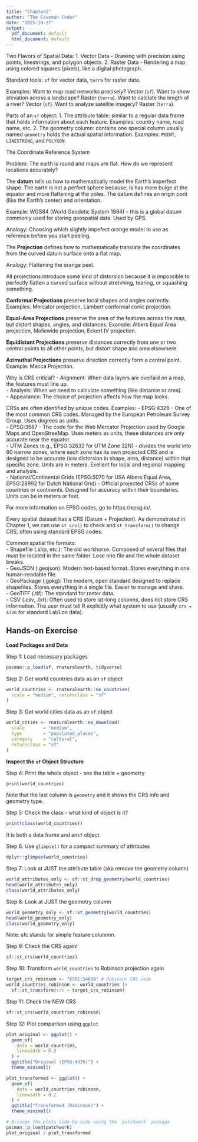 ```yaml
---
title: "Chapter2"
author: "The Caveman Coder"
date: "2025-10-27"
output:
  pdf_document: default
  html_document: default
---
```


Two Flavors of Spatial Data:
1. Vector Data - Drawing with precision using points, linestrings, and polygon 
objects.
2. Raster Data - Rendering a map using colored squares (pixels), like a digital
photograph.

Standard tools: `sf` for vector data, `terra` for raster data.

Examples:
Want to map road networks precisely? Vector (`sf`). Want to show elevation across 
a landscape? Raster (`terra`). Want to calclate the length of a river? Vector 
(`sf`). Want to analyze satellite imagery? Raster (`terra`).


Parts of an `sf` object:
1. The attribute table: similar to a regular data frame that holds information
about each feature. Examples: country name, road name, etc.
2. The geometry column: contains one special column usually named `geometry`
holds the actual spatial information. Examples: `POINT`, `LINESTRING`, and 
`POLYGON`.

The Coordinate Reference System

Problem: The earth is round and maps are flat. How do we represent locations
accurately?

The **datum** tells us how to mathematically model the Earth's imperfect shape.
The earth is not a perfect sphere because; is has more bulge at the equator
and more flattening at the poles. The datum defines an origin pont (like the
Earth's center) and orientation. 

Example: WGS84 (World Geodetic System 1984) -- this is a global datum commonly
used for storing geospatial data. Used by GPS.

Analogy: Choosing which slightly impefect orange model to use as reference
before you start peeling.

The **Projection** defines how to mathematically translate the coordinates from
the curved datum surface onto a flat map.

Analogy: Flattening the orange peel.

All projections introduce some kind of distorsion because it is impossible to
perfectly flatten a curved surface without stretvhing, tearing, or squashing
something. 

**Conformal Projections** preserve local shapes and angles correctly. Examples:
Mercator projection, Lambert conformal conic projection.

**Equal-Area Projections** preserve the area of the features across the map, but
distort shapes, angles, and distances. Example: Albers Equal Area projection, 
Mollewide projection, Eckert IV projection.

**Equidistant Projections** preserve distances correctly from one or two central
points to all other points, but distort shape and area elsewhere.

**Azimuthal Projections** preserve direction correctly form a central point. 
Example: Mecca Projection.


Why is CRS critical? 
- Alignment: When data layers are overlaid on a map, the features must line up.  
- Analysis: When we need to calculate something (like distance or area).  
- Appearance: The choice of projection affects how the map looks.


CRSs are often identified by unique codes. Examples:
- EPSG:4326 - One of the most common CRS codes. Managed by the European 
Petroleum Survey Group. Uses degrees as units.  
- EPSG:3587 - The code for the Web Mercator Projection used by Google Maps and
OpenStreeMap. Uses meters as units, these distances are only accurate near the
equator.  
- UTM Zones (e.g., EPSG:32632 for UTM Zone 32N) - divides the world into 60
narrow zones, where each zone has its own projected CRS and is designed to be
accurate (low distorsion in shape, area, distance) within that specific zone.
Units are in meters. Exellent for local and regional mapping and analysis.  
- National/Continental Grids (EPSG:5070 for USA Albers Equal Area, EPSG:28992
for Dutch National Grid) - Official projected CRSs of some countries or 
continents. Designed for accuracy within their boundaries. Units can be in 
meters or feet.  

For more information on EPSG codes, go to https://epsg.io/.

Every spatial dataset has a CRS (Datum + Projection). As demonstrated in 
Chapter 1, we can use `st_crs()` to check and `st_transform()` to change CRS, 
often using standard EPSG codes.

Common spatial file formats:  
- Shapefile (.shp, etc.): The old workhorse. Composed of several files that must 
be located in the same folder. Lose one file and the whole dataset breaks.  
- GeoJSON (.geojson): Modern text-based format. Stores everything in one 
human-readable file.  
- GeoPackage (.gpkg): The modern, open standard designed to replace shapefiles. 
Stores everything in a single file. Easier to manage and share.   
- GeoTIFF (.tif): The standard for raster data.   
- CSV (.csv, .txt): Often used to store lat-long columns, does not store CRS
information. The user must tell R explicitly what system to use (usually 
`crs = 4326` for standard Lat/Lon data).  


## Hands-on Exercise

**Load Packages and Data**

Step 1: Load necessary packages
```r
pacman::p_load(sf, rnaturalearth, tidyverse)
```

Step 2: Get world countries data as an `sf` object
```r
world_countries <- rnaturalearth::ne_countries(
  scale = "medium", returnclass = "sf"
)
```

Step 3: Get world cities data as an `sf` object
```r
world_cities <- rnaturalearth::ne_download(
  scale       = "medium",
  type        = "populated_places",
  category    = "cultural",
  returnclass = "sf"
)
```

**Inspect the `sf` Object Structure**

Step 4: Print the whole object - see the table + geometry
```r
print(world_countries)
```

Note that the last column is `geometry` and it shows the CRS info and 
geometry type.

Step 5: Check the class - what kind of object is it?
```r
print(class(world_countries))
```

It is both a data frame and an`sf` object.

Step 6. Use `glimpse()` for a compact summary of attributes
```r
dplyr::glimpse(world_countries)
```

Step 7: Look at JUST the attribute table (aka remove the geometry column)
```r
world_attributes_only <- sf::st_drop_geometry(world_countries)
head(world_attributes_only)
class(world_attributes_only)
```

Step 8: Look at JUST the geometry column
```r
world_geometry_only <- sf::st_geometry(world_countries)
head(world_geometry_only)
class(world_geometry_only)
```

Note: sfc stands for simple feature colummn.

Step 9: Check the CRS again!
```r
sf::st_crs(world_countries)
```

Step 10: Transform `world_countries` to Robinson projection again
```r
target_crs_robinson <- "ESRI:54030" # Robinson CRS code
world_countries_robinson <- world_countries |> 
  sf::st_transform(crs = target_crs_robinson)
```

Step 11: Check the NEW CRS
```r
sf::st_crs(world_countries_robinson)
```

Step 12: Plot comparison using `ggplot`
```r
plot_original <- ggplot() +
  geom_sf(
    data = world_countries,
    linewidth = 0.2
  ) + 
  ggtitle("Original (EPSG:4326)") +
  theme_minimal()

plot_transformed <- ggplot() +
  geom_sf(
    data = world_countries_robinson,
    linewidth = 0.2
  ) + 
  ggtitle("Transformed (Robinson)") +
  theme_minimal()

# Arrange the plots side-by-side using the `patchwork` package
pacman::p_load(patchwork)
plot_original / plot_transformed
```






